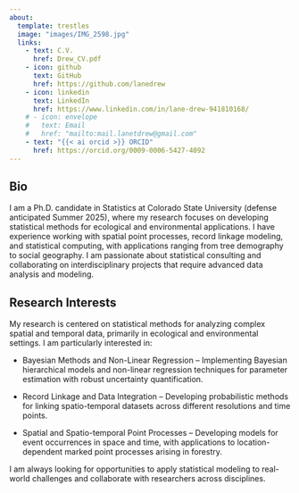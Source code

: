 ```yaml
---
about:
  template: trestles
  image: "images/IMG_2598.jpg"
  links:
    - text: C.V.
      href: Drew_CV.pdf
    - icon: github
      text: GitHub
      href: https://github.com/lanedrew
    - icon: linkedin
      text: LinkedIn
      href: https://www.linkedin.com/in/lane-drew-941810168/
    # - icon: envelope
    #   text: Email
    #   href: "mailto:mail.lanetdrew@gmail.com"  
    - text: "{{< ai orcid >}} ORCID"
      href: https://orcid.org/0009-0006-5427-4092
---
```


## Bio

I am a Ph.D. candidate in Statistics at Colorado State University (defense anticipated Summer 2025), where my research focuses on developing statistical methods for ecological and environmental applications. I have experience working with spatial point processes, record linkage modeling, and statistical computing, with applications ranging from tree demography to social geography. I am passionate about statistical consulting and collaborating on interdisciplinary projects that require advanced data analysis and modeling.

## Research Interests

My research is centered on statistical methods for analyzing complex spatial and temporal data, primarily in ecological and environmental settings. I am particularly interested in:

-   Bayesian Methods and Non-Linear Regression – Implementing Bayesian hierarchical models and non-linear regression techniques for parameter estimation with robust uncertainty quantification.

-   Record Linkage and Data Integration – Developing probabilistic methods for linking spatio-temporal datasets across different resolutions and time points.

-   Spatial and Spatio-temporal Point Processes – Developing models for event occurrences in space and time, with applications to location-dependent marked point processes arising in forestry.

I am always looking for opportunities to apply statistical modeling to real-world challenges and collaborate with researchers across disciplines.
